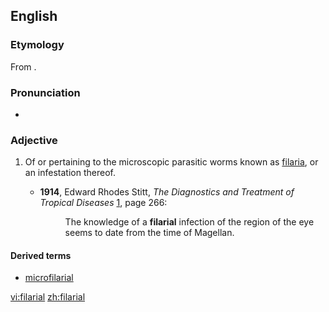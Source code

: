 ==English==

===Etymology===

From {{suffix|filaria|al}}.

===Pronunciation===

* {{IPA|fəˈlɛəriəl}}
*: {{rhymes|ɛəriəl}}

===Adjective===
{{en-adj|-}}

# {{medicine}} Of or pertaining to the microscopic parasitic worms known as [[filaria]], or an infestation thereof.
#* '''1914''', Edward Rhodes Stitt, ''The Diagnostics and Treatment of Tropical Diseases'' [http://books.google.com/books?id=kWWFP6D4gT8C], page 266:
#*: The knowledge of a '''filarial''' infection of the region of the eye seems to date from the time of Magellan.

====Derived terms====
* [[microfilarial]]

[[vi:filarial]]
[[zh:filarial]]